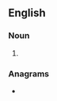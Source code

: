 ==English==

===Noun===
{{head|en|noun plural form}}

# {{plural of|preditor|lang=en}}

===Anagrams===
* {{l|en|portsider}}